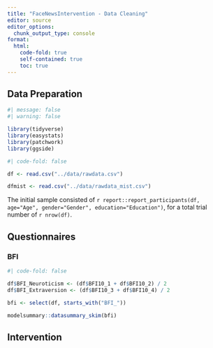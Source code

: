 ```yaml
---
title: "FaceNewsIntervention - Data Cleaning"
editor: source
editor_options: 
  chunk_output_type: console
format:
  html:
    code-fold: true
    self-contained: true
    toc: true
---
```



## Data Preparation

```r
#| message: false
#| warning: false

library(tidyverse)
library(easystats)
library(patchwork)
library(ggside)
```


```r
#| code-fold: false

df <- read.csv("../data/rawdata.csv")

dfmist <- read.csv("../data/rawdata_mist.csv")
```

The initial sample consisted of `r report::report_participants(df, age="Age", gender="Gender", education="Education")`, for a total trial number of `r nrow(df)`.


## Questionnaires

### BFI

```r
#| code-fold: false

df$BFI_Neuroticism <- (df$BFI10_1 + df$BFI10_2) / 2
df$BFI_Extraversion <- (df$BFI10_3 + df$BFI10_4) / 2
```

```r
bfi <- select(df, starts_with("BFI_"))

modelsummary::datasummary_skim(bfi)
```


## Intervention

```r

```



